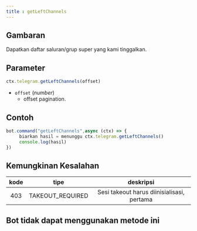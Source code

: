 ```yaml
---
title : getLeftChannels
---
```

## Gambaran
Dapatkan daftar saluran/grup super yang kami tinggalkan.
## Parameter
```ts
ctx.telegram.getLeftChannels(offset)
```
- `offset` (_number_)
     - offset pagination.
## Contoh
```ts highlight=2
bot.command("getLeftChannels",async (ctx) => {
     biarkan hasil = menunggu ctx.telegram.getLeftChannels()
     console.log(hasil)
})
```
## Kemungkinan Kesalahan

| kode | tipe | deskripsi |
| :---: | :---: | :------:|
| 403 | TAKEOUT_REQUIRED | Sesi takeout harus diinisialisasi, pertama |

## Bot tidak dapat menggunakan metode ini